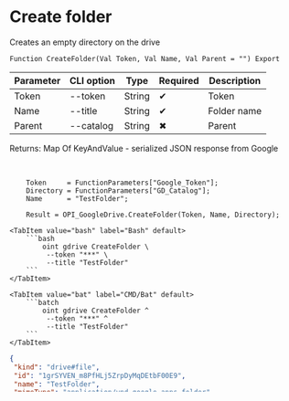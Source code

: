 ﻿---
sidebar_position: 5
description: Create folder and other functions to work with Google Drive in the Open Integration Package, a free open-source integration library for 1C:Enterprise 8, OneScript and CLI
keywords: [1C, 1С, 1С:Enterprise, 1С:Enterprise 8.3, API, Integration, Services, Exchange, OneScript, CLI, Google Drive]
---


# Create folder
 Creates an empty directory on the drive



`Function CreateFolder(Val Token, Val Name, Val Parent = "") Export`

  | Parameter | CLI option | Type | Required | Description |
  |-|-|-|-|-|
  | Token | --token | String | &#x2714; | Token |
  | Name | --title | String | &#x2714; | Folder name |
  | Parent | --catalog | String | &#x2716; | Parent |

  
  Returns:  Map Of KeyAndValue - serialized JSON response from Google

<br/>




```bsl title="1C:Enterprise/OneScript code example"
    Token     = FunctionParameters["Google_Token"];
    Directory = FunctionParameters["GD_Catalog"];
    Name      = "TestFolder";

    Result = OPI_GoogleDrive.CreateFolder(Token, Name, Directory);
```
 

 <Tabs>
  
    <TabItem value="bash" label="Bash" default>
        ```bash
            oint gdrive CreateFolder \
             --token "***" \
             --title "TestFolder"
        ```
    </TabItem>
  
    <TabItem value="bat" label="CMD/Bat" default>
        ```batch
            oint gdrive CreateFolder ^
             --token "***" ^
             --title "TestFolder"
        ```
    </TabItem>
</Tabs>


```json title="Result"
{
 "kind": "drive#file",
 "id": "1grSYVEN_m8PfHLj5ZrpDyMqDEtbF00E9",
 "name": "TestFolder",
 "mimeType": "application/vnd.google-apps.folder"
}
```
